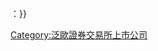 {{lang|en|[[Euronext]]}}：{{lang|en|{{#if:{{{isin|}}}|[https://europeanequities.nyx.com/en/search_instruments/{{{isin}}}?type=Stock {{{1}}}]
|[https://europeanequities.nyx.com/en/search_instruments/{{{1}}}?type=Stock {{{1}}}]}}}}<includeonly>[[Category:泛歐證券交易所上市公司]]</includeonly><noinclude>[[Category:股票代码模板|{{PAGENAME}}]]</noinclude>